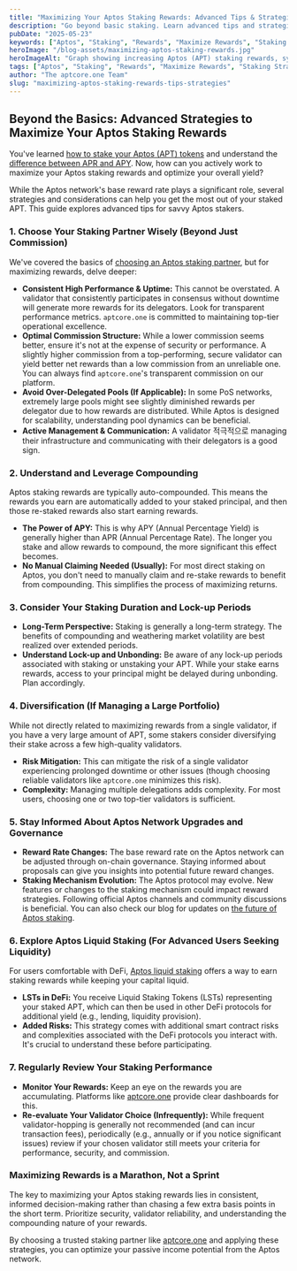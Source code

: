 ```yaml
---
title: "Maximizing Your Aptos Staking Rewards: Advanced Tips & Strategies"
description: "Go beyond basic staking. Learn advanced tips and strategies to maximize your Aptos (APT) staking rewards, optimize your yield, and make informed decisions with your delegated APT."
pubDate: "2025-05-23"
keywords: ["Aptos", "Staking", "Rewards", "Maximize Rewards", "Staking Strategy", "APT", "Crypto Yield", "aptcore.one"]
heroImage: "/blog-assets/maximizing-aptos-staking-rewards.jpg"
heroImageAlt: "Graph showing increasing Aptos (APT) staking rewards, symbolizing optimization and strategy"
tags: ["Aptos", "Staking", "Rewards", "Maximize Rewards", "Staking Strategy", "APT", "Crypto Yield", "aptcore.one"]
author: "The aptcore.one Team"
slug: "maximizing-aptos-staking-rewards-tips-strategies"
---
```


## Beyond the Basics: Advanced Strategies to Maximize Your Aptos Staking Rewards

You've learned [how to stake your Aptos (APT) tokens](/blog/aptos-staking-guide-beginners) and understand the [difference between APR and APY](/blog/aptos-rewards-apr-apy-explained). Now, how can you actively work to maximize your Aptos staking rewards and optimize your overall yield?

While the Aptos network's base reward rate plays a significant role, several strategies and considerations can help you get the most out of your staked APT. This guide explores advanced tips for savvy Aptos stakers.

### 1. Choose Your Staking Partner Wisely (Beyond Just Commission)

We've covered the basics of [choosing an Aptos staking partner](/blog/choosing-aptos-staking-partner), but for maximizing rewards, delve deeper:

* **Consistent High Performance & Uptime:** This cannot be overstated. A validator that consistently participates in consensus without downtime will generate more rewards for its delegators. Look for transparent performance metrics. `aptcore.one` is committed to maintaining top-tier operational excellence.
* **Optimal Commission Structure:** While a lower commission seems better, ensure it's not at the expense of security or performance. A slightly higher commission from a top-performing, secure validator can yield better net rewards than a low commission from an unreliable one. You can always find `aptcore.one`'s transparent commission on our platform.
* **Avoid Over-Delegated Pools (If Applicable):** In some PoS networks, extremely large pools might see slightly diminished rewards per delegator due to how rewards are distributed. While Aptos is designed for scalability, understanding pool dynamics can be beneficial.
* **Active Management & Communication:** A validator 적극적으로 managing their infrastructure and communicating with their delegators is a good sign.

### 2. Understand and Leverage Compounding

Aptos staking rewards are typically auto-compounded. This means the rewards you earn are automatically added to your staked principal, and then those re-staked rewards also start earning rewards.

* **The Power of APY:** This is why APY (Annual Percentage Yield) is generally higher than APR (Annual Percentage Rate). The longer you stake and allow rewards to compound, the more significant this effect becomes.
* **No Manual Claiming Needed (Usually):** For most direct staking on Aptos, you don't need to manually claim and re-stake rewards to benefit from compounding. This simplifies the process of maximizing returns.

### 3. Consider Your Staking Duration and Lock-up Periods

* **Long-Term Perspective:** Staking is generally a long-term strategy. The benefits of compounding and weathering market volatility are best realized over extended periods.
* **Understand Lock-up and Unbonding:** Be aware of any lock-up periods associated with staking or unstaking your APT. While your stake earns rewards, access to your principal might be delayed during unbonding. Plan accordingly.

### 4. Diversification (If Managing a Large Portfolio)

While not directly related to maximizing rewards from a single validator, if you have a very large amount of APT, some stakers consider diversifying their stake across a few high-quality validators.

* **Risk Mitigation:** This can mitigate the risk of a single validator experiencing prolonged downtime or other issues (though choosing reliable validators like `aptcore.one` minimizes this risk).
* **Complexity:** Managing multiple delegations adds complexity. For most users, choosing one or two top-tier validators is sufficient.

### 5. Stay Informed About Aptos Network Upgrades and Governance

* **Reward Rate Changes:** The base reward rate on the Aptos network can be adjusted through on-chain governance. Staying informed about proposals can give you insights into potential future reward changes.
* **Staking Mechanism Evolution:** The Aptos protocol may evolve. New features or changes to the staking mechanism could impact reward strategies. Following official Aptos channels and community discussions is beneficial. You can also check our blog for updates on [the future of Aptos staking](/blog/future-of-aptos-staking-trends-features).

### 6. Explore Aptos Liquid Staking (For Advanced Users Seeking Liquidity)

For users comfortable with DeFi, [Aptos liquid staking](/blog/aptos-liquid-staking-deep-dive) offers a way to earn staking rewards while keeping your capital liquid.

* **LSTs in DeFi:** You receive Liquid Staking Tokens (LSTs) representing your staked APT, which can then be used in other DeFi protocols for additional yield (e.g., lending, liquidity provision).
* **Added Risks:** This strategy comes with additional smart contract risks and complexities associated with the DeFi protocols you interact with. It's crucial to understand these before participating.

### 7. Regularly Review Your Staking Performance

* **Monitor Your Rewards:** Keep an eye on the rewards you are accumulating. Platforms like [aptcore.one](https://aptcore.one) provide clear dashboards for this.
* **Re-evaluate Your Validator Choice (Infrequently):** While frequent validator-hopping is generally not recommended (and can incur transaction fees), periodically (e.g., annually or if you notice significant issues) review if your chosen validator still meets your criteria for performance, security, and commission.

### Maximizing Rewards is a Marathon, Not a Sprint

The key to maximizing your Aptos staking rewards lies in consistent, informed decision-making rather than chasing a few extra basis points in the short term. Prioritize security, validator reliability, and understanding the compounding nature of your rewards.

By choosing a trusted staking partner like [aptcore.one](https://aptcore.one) and applying these strategies, you can optimize your passive income potential from the Aptos network.
